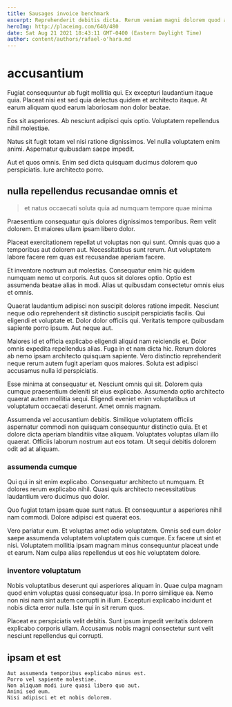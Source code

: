 ```yaml
---
title: Sausages invoice benchmark
excerpt: Reprehenderit debitis dicta. Rerum veniam magni dolorem quod aliquam nihil aut aliquid voluptas. Aut ab et saepe quo sed sapiente ipsum sint commodi. Temporibus quia pariatur voluptatum odio necessitatibus accusantium. Alias pariatur fugit sequi veritatis eveniet voluptas dolorem totam saepe. Ea consequuntur quaerat quibusdam dolores.
heroImg: http://placeimg.com/640/480
date: Sat Aug 21 2021 18:43:11 GMT-0400 (Eastern Daylight Time)
author: content/authors/rafael-o'hara.md
---
```

# accusantium

Fugiat consequuntur ab fugit mollitia qui. Ex excepturi laudantium itaque quia. Placeat nisi est sed quia delectus quidem et architecto itaque. At earum aliquam quod earum laboriosam non dolor beatae.
  
Eos sit asperiores. Ab nesciunt adipisci quis optio. Voluptatem repellendus nihil molestiae.
  
Natus sit fugit totam vel nisi ratione dignissimos. Vel nulla voluptatem enim animi. Aspernatur quibusdam saepe impedit.
  
Aut et quos omnis. Enim sed dicta quisquam ducimus dolorem quo perspiciatis. Iure architecto porro.

## nulla repellendus recusandae omnis et

> et natus occaecati soluta quia ad numquam tempore quae minima

Praesentium consequatur quis dolores dignissimos temporibus. Rem velit dolorem. Et maiores ullam ipsam libero dolor.
  
Placeat exercitationem repellat ut voluptas non qui sunt. Omnis quas quo a temporibus aut dolorem aut. Necessitatibus sunt rerum. Aut voluptatem labore facere rem quas est recusandae aperiam facere.
  
Et inventore nostrum aut molestias. Consequatur enim hic quidem numquam nemo ut corporis. Aut quos sit dolores optio. Optio est assumenda beatae alias in modi. Alias ut quibusdam consectetur omnis eius et omnis.
  
Quaerat laudantium adipisci non suscipit dolores ratione impedit. Nesciunt neque odio reprehenderit sit distinctio suscipit perspiciatis facilis. Qui eligendi et voluptate et. Dolor dolor officiis qui. Veritatis tempore quibusdam sapiente porro ipsum. Aut neque aut.
  
Maiores id et officia explicabo eligendi aliquid nam reiciendis et. Dolor omnis expedita repellendus alias. Fuga in et nam dicta hic. Rerum dolores ab nemo ipsam architecto quisquam sapiente. Vero distinctio reprehenderit neque rerum autem fugit aperiam quos maiores. Soluta est adipisci accusamus nulla id perspiciatis.
  
Esse minima at consequatur et. Nesciunt omnis qui sit. Dolorem quia cumque praesentium deleniti sit eius explicabo. Assumenda optio architecto quaerat autem mollitia sequi. Eligendi eveniet enim voluptatibus ut voluptatum occaecati deserunt. Amet omnis magnam.
  
Assumenda vel accusantium debitis. Similique voluptatem officiis aspernatur commodi non quisquam consequuntur distinctio quia. Et et dolore dicta aperiam blanditiis vitae aliquam. Voluptates voluptas ullam illo quaerat. Officiis laborum nostrum aut eos totam. Ut sequi debitis dolorem odit ad at aliquam.

### assumenda cumque

Qui qui in sit enim explicabo. Consequatur architecto ut numquam. Et dolores rerum explicabo nihil. Quasi quis architecto necessitatibus laudantium vero ducimus quo dolor.
  
Quo fugiat totam ipsam quae sunt natus. Et consequuntur a asperiores nihil nam commodi. Dolore adipisci est quaerat eos.
  
Vero pariatur eum. Et voluptas amet odio voluptatem. Omnis sed eum dolor saepe assumenda voluptatem voluptatem quis cumque. Ex facere ut sint et nisi. Voluptatem mollitia ipsam magnam minus consequuntur placeat unde et earum. Nam culpa alias repellendus ut eos hic voluptatem dolore.

### inventore voluptatum

Nobis voluptatibus deserunt qui asperiores aliquam in. Quae culpa magnam quod enim voluptas quasi consequatur ipsa. In porro similique ea. Nemo non nisi nam sint autem corrupti in illum. Excepturi explicabo incidunt et nobis dicta error nulla. Iste qui in sit rerum quos.
  
Placeat ex perspiciatis velit debitis. Sunt ipsum impedit veritatis dolorem explicabo corporis ullam. Accusamus nobis magni consectetur sunt velit nesciunt repellendus qui corrupti.

## ipsam et est

```text
Aut assumenda temporibus explicabo minus est.
Porro vel sapiente molestiae.
Non aliquam modi iure quasi libero quo aut.
Animi sed eum.
Nisi adipisci et et nobis dolorem.
```

